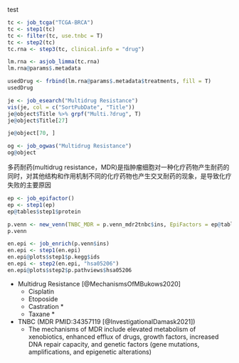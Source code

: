 

test

```r
tc <- job_tcga("TCGA-BRCA")
tc <- step1(tc)
tc <- filter(tc, use.tnbc = T)
tc <- step2(tc)
tc.rna <- step3(tc, clinical.info = "drug")

lm.rna <- asjob_limma(tc.rna)
lm.rna@params$.metadata

usedDrug <- frbind(lm.rna@params$.metadata$treatments, fill = T)
usedDrug

```


```r
je <- job_esearch("Multidrug Resistance")
vis(je, col = c("SortPubDate", "Title"))
je@object$Title %>% grpf("Multi.?drug", T)
je@object$Title[27]

je@object[70, ]

og <- job_ogwas("Multidrug Resistance")
og@object

```

多药耐药(multidrug resistance，MDR)是指肿瘤细胞对一种化疗药物产生耐药的同时，对其他结构和作用机制不同的化疗药物也产生交叉耐药的现象，是导致化疗失败的主要原因


```r


ep <- job_epifactor()
ep <- step1(ep)
ep@tables$step1$protein

p.venn <- new_venn(TNBC_MDR = p.venn_mdr2tnbc$ins, EpiFactors = ep@tables$step1$protein$HGNC_symbol)
p.venn

en.epi <- job_enrich(p.venn$ins)
en.epi <- step1(en.epi)
en.epi@plots$step1$p.kegg$ids
en.epi <- step2(en.epi, "hsa05206")
en.epi@plots$step2$p.pathviews$hsa05206
```


- Multidrug Resistance [@MechanismsOfMBukows2020]
    - Cisplatin
    - Etoposide
    - Castration *
    - Taxane *
- TNBC (MDR PMID:34357119 [@InvestigationalDamask2021])
    -  The mechanisms of MDR include elevated metabolism of xenobiotics,
      enhanced efflux of drugs, growth factors, increased DNA repair capacity,
      and genetic factors (gene mutations, amplifications, and epigenetic
      alterations)

